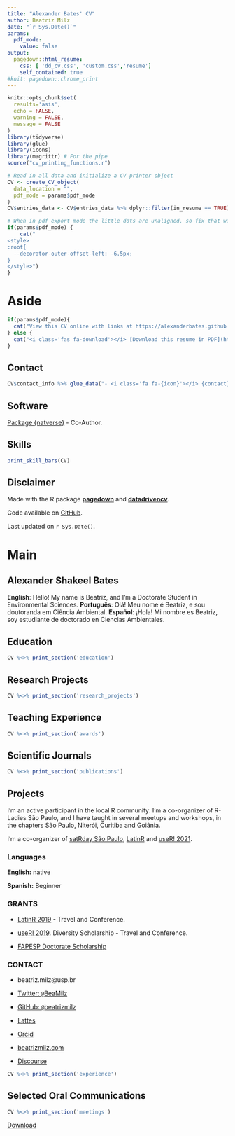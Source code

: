 ```yaml
---
title: "Alexander Bates' CV"
author: Beatriz Milz
date: "`r Sys.Date()`"
params:
  pdf_mode:
    value: false
output:
  pagedown::html_resume:
    css: [ 'dd_cv.css', 'custom.css','resume']
    self_contained: true
#knit: pagedown::chrome_print      
---
```

```r
knitr::opts_chunk$set(
  results='asis',
  echo = FALSE,
  warning = FALSE,
  message = FALSE
)
library(tidyverse)
library(glue)
library(icons)
library(magrittr) # For the pipe
source("cv_printing_functions.r")
```

<!-- inicio academic icons -->
<link rel="stylesheet" href="https://cdn.jsdelivr.net/gh/jpswalsh/academicons@1/css/academicons.min.css">
<!-- final academic icons -->

 
<!-- inicio font awesome -->
<script src="https://kit.fontawesome.com/1f72d6921a.js" crossorigin="anonymous"></script>

 
<!-- final font awesome -->

```r
# Read in all data and initialize a CV printer object
CV <- create_CV_object(
  data_location = "",  
  pdf_mode = params$pdf_mode
)
CV$entries_data <- CV$entries_data %>% dplyr::filter(in_resume == TRUE)
```


```r
# When in pdf export mode the little dots are unaligned, so fix that with some conditional CSS.
if(params$pdf_mode) {
    cat("
<style>
:root{
  --decorator-outer-offset-left: -6.5px;
}
</style>")
}
```

Aside
================================================================================

```r
if(params$pdf_mode){
  cat("View this CV online with links at https://alexanderbates.github.io/resume/")
} else {
  cat("<i class='fas fa-download'></i> [Download this resume in PDF](https://alexanderbates.github.io/asbates/resume/index.pdf).")
}
```

Contact {#contact}
--------------------------------------------------------------------------------

```r
CV$contact_info %>% glue_data("- <i class='fa fa-{icon}'></i> {contact}")
```

Software {#software}
--------------------------------------------------------------------------------

<i class="fas fa-box-open"></i> [Package {natverse}](https://natverse.github.io/natverse/) - Co-Author. 

Skills {#skills}
--------------------------------------------------------------------------------

```r
print_skill_bars(CV)
```

Disclaimer {#disclaimer}
--------------------------------------------------------------------------------

Made with the R package [**pagedown**](https://github.com/rstudio/pagedown) and [**datadrivencv**](http://nickstrayer.me/datadrivencv/index.html).

Code available on <i class="fa fa-github"></i> [GitHub](https://github.com/alexanderbates/asbates). 

Last updated on `r Sys.Date()`. 

Main
================================================================================

Alexander Shakeel Bates {#title}
--------------------------------------------------------------------------------

__English__: Hello! My name is Beatriz, and I'm a Doctorate Student in Environmental Sciences. <!-- , and I'm an enthusiast of the  R programming language, of open source and reproducible research. --> __Português__: Olá! Meu nome é Beatriz, e sou doutoranda em Ciência Ambiental. <!-- Sou entusiasta da linguagem de progração R, de software livre e de pesquisa reprodutível. --> __Español__: ¡Hola! Mi nombre es Beatriz, soy estudiante de doctorado en Ciencias Ambientales. <!-- Soy entusiasta del lenguaje R, de software libre y de investigación reproducible. -->

Education {data-icon=graduation-cap data-concise=true}
--------------------------------------------------------------------------------

```r
CV %<>% print_section('education')
```


Research Projects {data-icon=laptop}
--------------------------------------------------------------------------------

```r
CV %<>% print_section('research_projects')
```

Teaching Experience {data-icon=chalkboard-teacher}
--------------------------------------------------------------------------------

```r
CV %<>% print_section('awards')
```


Scientific Journals {data-icon=book }
--------------------------------------------------------------------------------

```r
CV %<>% print_section('publications')
```

Projects {data-icon=share-alt}
--------------------------------------------------------------------------------

::: aside

I'm an active participant in the local R community: I'm a co-organizer of R-Ladies São Paulo, and I have taught in several meetups and workshops, 
in the chapters São Paulo, Niterói, Curitiba and Goiânia.


I'm a co-organizer of [satRday São Paulo](https://saopaulo2019.satrdays.org/), [LatinR](https://latin-r.com/)  and [useR! 2021](https://user2021.r-project.org/). 

### Languages

**English:** native

**Spanish:** Beginner

### GRANTS

- <i class="far fa-star"></i> [LatinR 2019](https://latin-r.com/) - Travel and Conference.

- <i class="far fa-star"></i> [useR! 2019](https://user2019.r-project.org/). Diversity Scholarship - Travel and Conference.

- <i class="far fa-star"></i> [FAPESP Doctorate Scholarship](https://bv.fapesp.br/en/bolsas/185176/active-transparency-in-the-management-of-water-resources-in-the-sao-paulo-macrometropolis-using-the/)


### CONTACT

- <i class="fa fa-envelope"></i> beatriz.milz@usp.br

- <i class="fa fa-twitter"></i> [Twitter: `@`BeaMilz](https://twitter.com/BeaMilz)

- <i class="fa fa-github"></i> [GitHub: `@`beatrizmilz](https://github.com/beatrizmilz)

- <i class="fa fa-external-link-alt"></i> <a href='http://lattes.cnpq.br/5150665880581477'> Lattes </a> 

- <i class="fab fa-orcid"></i> <a href='https://orcid.org/0000-0002-3064-4486'> Orcid </a>  

- <i class="fa fa-home"></i> [beatrizmilz.com](https://beatrizmilz.com)

- <i class="fab fa-discourse"></i> [Discourse](https://discourse.curso-r.com/u/beatrizmilz/summary)

:::

```r
CV %<>% print_section('experience')
```

Selected Oral Communications {data-icon=chalkboard-teacher}
--------------------------------------------------------------------------------

```r
CV %<>% print_section('meetings')
```

:::aside

<i class="fas fa-download"></i> [Download](https://beatrizmilz.github.io/resume/index.pdf)
:::
